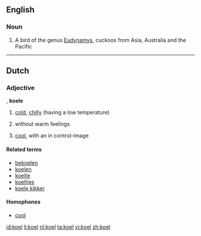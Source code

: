 ==English==
{{wikipedia}}
===Noun===
{{en-noun}}

# A bird of the genus [[Eudynamys]], cuckoos from Asia, Australia and the Pacific

<!--very melodious voice. (In India, the word "koel" is synonymous to "nightingale")-->

----

==Dutch==

===Adjective===
{{infl|nl|adjective}}, '''koele'''

# {{literally|lang=nl}} [[cold]], [[chilly]] (having a low temperature)
# {{figuratively|lang=nl}} without warm feelings
# {{figuratively|lang=nl}} [[cool]], with an in control-image

====Related terms====
* [[bekoelen]]
* [[koelen]]
* [[koelte]]
* [[koeltjes]]
* [[koele kikker]]

====Homophones====
* [[cool#Dutch|cool]]

[[id:koel]]
[[li:koel]]
[[nl:koel]]
[[ta:koel]]
[[vi:koel]]
[[zh:koel]]